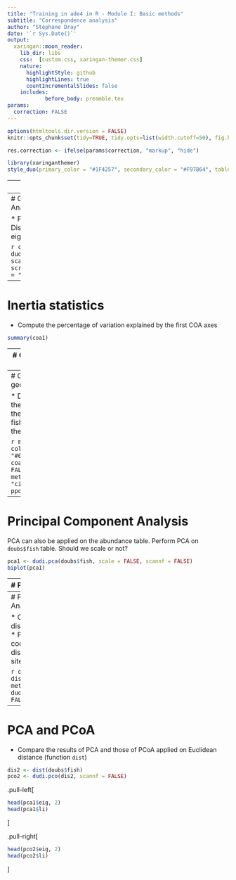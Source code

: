 ```yaml
---
title: "Training in ade4 in R - Module I: Basic methods"
subtitle: "Correspondence analysis"  
author: "Stéphane Dray"
date: '`r Sys.Date()`'
output:
  xaringan::moon_reader:
    lib_dir: libs
    css:  [custom.css, xaringan-themer.css] 
    nature:
      highlightStyle: github
      highlightLines: true
      countIncrementalSlides: false
    includes:
            before_body: preamble.tex
params:
  correction: FALSE
---
```


```r
options(htmltools.dir.version = FALSE)
knitr::opts_chunk$set(tidy=TRUE, tidy.opts=list(width.cutoff=50), fig.height= 4, fig.width=4, dev='svg', fig.align="center", fig.path = "fig/")
```

```r
res.correction <- ifelse(params$correction, "markup", "hide")
```

```r
library(xaringanthemer)
style_duo(primary_color = "#1F4257", secondary_color = "#F97B64", table_row_even_background_color = "#1F4257")
```
---
# Data

We will analyze the `doubs` data set (see `?doubs`)

```r
library(ade4)
library(adegraphics)
data(doubs)
names(doubs)
names(doubs$fish)
```
---
# Correspondence Analysis

* Perform CA
* Display the barplot of eigenvalues

```r
coa1 <- dudi.coa(doubs$fish, scannf = FALSE)
screeplot(coa1, main = " ", xlab = " ")
```
---
# Inertia statistics

* Compute the percentage of variation explained by the first COA axes

```r
summary(coa1)
```

---
# Graphical representation of CA results

* Plot the results using the `biplot` function 

```r
biplot(coa1)
```
---
# CA scores on the geographical map

* Draw maps of CA scores on the first two axes
* Interpret the maps to describe how the fish communities vary along the river

```r
mypal <- colorRampPalette(c("#EDF8FB", "#006D2C"))
s.value(doubs$xy, coa1$li[, 1:2], pgrid.draw = FALSE, porigin.draw = FALSE,
    method = "size", symbol = "circle", col = mypal(2),
    ppoints.cex = 1)
```
---
# Principal Component Analysis

PCA can also be applied on the abundance table. Perform PCA on `doubs$fish` table. Should we scale or not?

```r
pca1 <- dudi.pca(doubs$fish, scale = FALSE, scannf = FALSE)
biplot(pca1)
```
---
# PCA vs CA

Compare the biplots of CA and PCA

.pull-left[
```r
biplot(coa1)
```
]

.pull-right[
```r
biplot(pca1)
```
]
---
# Principal Coordinates Analysis

* Compute Jaccard distances between sites 
* Perform principal coordinates analysis and display the ordination of sites

```r
dis <- dist.binary(doubs$fish, method = 1)
pco1 <- dudi.pco(dis, scannf = FALSE)
s.label(pco1$li)
```
---
# PCA and PCoA

* Compare the results of PCA and those of PCoA applied on Euclidean distance (function  `dist`)

```r
dis2 <- dist(doubs$fish)
pco2 <- dudi.pco(dis2, scannf = FALSE)
```

.pull-left[
```r
head(pca1$eig, 2)
head(pca1$li)
```
]

.pull-right[
```r
head(pco2$eig, 2)
head(pco2$li)
```
]



